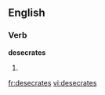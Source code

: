 
==English==

===Verb===
'''desecrates'''

# {{third-person singular of|[[desecrate]]}}

[[fr:desecrates]]
[[vi:desecrates]]